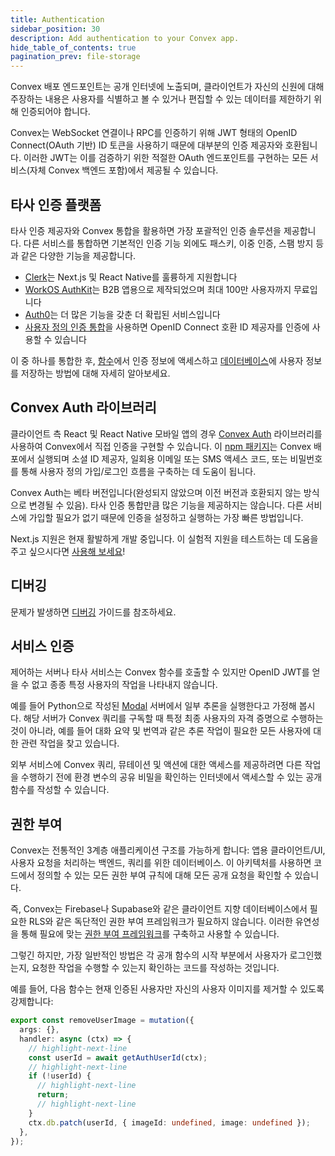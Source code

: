 ```yaml
---
title: Authentication
sidebar_position: 30
description: Add authentication to your Convex app.
hide_table_of_contents: true
pagination_prev: file-storage
---
```


Convex 배포 엔드포인트는 공개 인터넷에 노출되며, 클라이언트가 자신의 신원에 대해 주장하는 내용은 사용자를 식별하고 볼 수 있거나 편집할 수 있는 데이터를 제한하기 위해 인증되어야 합니다.

Convex는 WebSocket 연결이나 RPC를 인증하기 위해 JWT 형태의 OpenID Connect(OAuth 기반) ID 토큰을 사용하기 때문에 대부분의 인증 제공자와 호환됩니다. 이러한 JWT는 이를 검증하기 위한 적절한 OAuth 엔드포인트를 구현하는 모든 서비스(자체 Convex 백엔드 포함)에서 제공될 수 있습니다.

## 타사 인증 플랫폼

타사 인증 제공자와 Convex 통합을 활용하면 가장 포괄적인 인증 솔루션을 제공합니다. 다른 서비스를 통합하면 기본적인 인증 기능 외에도 패스키, 이중 인증, 스팸 방지 등과 같은 다양한 기능을 제공합니다.

- [Clerk](/auth/clerk.mdx)는 Next.js 및 React Native를 훌륭하게 지원합니다
- [WorkOS AuthKit](/auth/authkit/index.mdx)는 B2B 앱용으로 제작되었으며 최대 100만 사용자까지 무료입니다
- [Auth0](/auth/auth0.mdx)는 더 많은 기능을 갖춘 더 확립된 서비스입니다
- [사용자 정의 인증 통합](/auth/advanced/custom-auth.mdx)을 사용하면 OpenID Connect 호환 ID 제공자를 인증에 사용할 수 있습니다

이 중 하나를 통합한 후, [함수](/auth/functions-auth.mdx)에서 인증 정보에 액세스하고 [데이터베이스](/auth/database-auth.mdx)에 사용자 정보를 저장하는 방법에 대해 자세히 알아보세요.

## Convex Auth 라이브러리

클라이언트 측 React 및 React Native 모바일 앱의 경우 [Convex Auth](/auth/convex-auth.mdx) 라이브러리를 사용하여 Convex에서 직접 인증을 구현할 수 있습니다. 이 [npm 패키지](https://github.com/get-convex/convex-auth)는 Convex 배포에서 실행되며 소셜 ID 제공자, 일회용 이메일 또는 SMS 액세스 코드, 또는 비밀번호를 통해 사용자 정의 가입/로그인 흐름을 구축하는 데 도움이 됩니다.

Convex Auth는 베타 버전입니다(완성되지 않았으며 이전 버전과 호환되지 않는 방식으로 변경될 수 있음). 타사 인증 통합만큼 많은 기능을 제공하지는 않습니다. 다른 서비스에 가입할 필요가 없기 때문에 인증을 설정하고 실행하는 가장 빠른 방법입니다.

<BetaAdmonition feature="Convex Auth" verb="is" />

Next.js 지원은 현재 활발하게 개발 중입니다. 이 실험적 지원을 테스트하는 데 도움을 주고 싶으시다면 [사용해 보세요](https://labs.convex.dev/auth)!

## 디버깅

문제가 발생하면 [디버깅](/auth/debug.mdx) 가이드를 참조하세요.

## 서비스 인증

제어하는 서버나 타사 서비스는 Convex 함수를 호출할 수 있지만 OpenID JWT를 얻을 수 없고 종종 특정 사용자의 작업을 나타내지 않습니다.

예를 들어 Python으로 작성된 [Modal](https://modal.com/) 서버에서 일부 추론을 실행한다고 가정해 봅시다. 해당 서버가 Convex 쿼리를 구독할 때 특정 최종 사용자의 자격 증명으로 수행하는 것이 아니라, 예를 들어 대화 요약 및 번역과 같은 추론 작업이 필요한 모든 사용자에 대한 관련 작업을 찾고 있습니다.

외부 서비스에 Convex 쿼리, 뮤테이션 및 액션에 대한 액세스를 제공하려면 다른 작업을 수행하기 전에 환경 변수의 공유 비밀을 확인하는 인터넷에서 액세스할 수 있는 공개 함수를 작성할 수 있습니다.

## 권한 부여

Convex는 전통적인 3계층 애플리케이션 구조를 가능하게 합니다: 앱용 클라이언트/UI, 사용자 요청을 처리하는 백엔드, 쿼리를 위한 데이터베이스. 이 아키텍처를 사용하면 코드에서 정의할 수 있는 모든 권한 부여 규칙에 대해 모든 공개 요청을 확인할 수 있습니다.

즉, Convex는 Firebase나 Supabase와 같은 클라이언트 지향 데이터베이스에서 필요한 RLS와 같은 독단적인 권한 부여 프레임워크가 필요하지 않습니다. 이러한 유연성을 통해 필요에 맞는 [권한 부여 프레임워크](https://en.wikipedia.org/wiki/Authorization)를 구축하고 사용할 수 있습니다.

그렇긴 하지만, 가장 일반적인 방법은 각 공개 함수의 시작 부분에서 사용자가 로그인했는지, 요청한 작업을 수행할 수 있는지 확인하는 코드를 작성하는 것입니다.

예를 들어, 다음 함수는 현재 인증된 사용자만 자신의 사용자 이미지를 제거할 수 있도록 강제합니다:

```typescript
export const removeUserImage = mutation({
  args: {},
  handler: async (ctx) => {
    // highlight-next-line
    const userId = await getAuthUserId(ctx);
    // highlight-next-line
    if (!userId) {
      // highlight-next-line
      return;
      // highlight-next-line
    }
    ctx.db.patch(userId, { imageId: undefined, image: undefined });
  },
});
```

<StackPosts query="authentication" />
